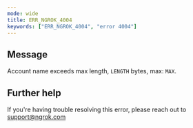 ```yaml
---
mode: wide
title: ERR_NGROK_4004
keywords: ["ERR_NGROK_4004", "error 4004"]
---
```


## Message

Account name exceeds max length, `LENGTH` bytes, max: `MAX`.

## Further help

If you're having trouble resolving this error, please reach out to [support@ngrok.com](mailto:support@ngrok.com?subject=Help%20with%20ERR_NGROK_4004)
